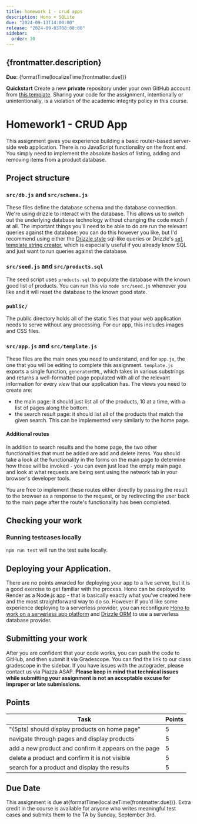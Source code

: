```yaml
---
title: homework 1 - crud apps
description: Hono + SQLite
due: "2024-09-13T14:00:00"
release: "2024-09-03T08:00:00"
sidebar:
  order: 30
---
```



## {frontmatter.description}

**Due**: {formatTime(localizeTime(frontmatter.due))}

**Quickstart** Create a new **private** repository under your own GitHub account
from [this template](https://github.com/swad-cs-uic/homework1). Sharing your
code for the assignment, intentionally or unintentionally, is a violation of the
academic integrity policy in this course.

# Homework1 - CRUD App

This assignment gives you experience building a basic router-based server-side
web application. There is no JavaScript functionality on the front end. You
simply need to implement the absolute basics of listing, adding and removing
items from a product database.

## Project structure

### `src/db.js` and `src/schema.js`

These files define the database schema and the database connection. We're using
drizzle to interact with the database. This allows us to switch out the
underlying database technology without changing the code much / at all. The
important things you'll need to be able to do are run the relevant queries
against the database: you can do this however you like, but I'd recommend using
either the [Drizzle style](https://orm.drizzle.team/docs/overview#why-sql-like)
sql-like queries or Drizzle's  [`sql` template string
creator](https://orm.drizzle.team/docs/sql#sql-template), which is especially useful
if you already know SQL and just want to run queries against the database.

### `src/seed.js` and `src/products.sql`

The seed script uses `products.sql` to populate the database with the known good
list of products. You can run this via `node src/seed.js` whenever you like and
it will reset the database to the known good state.

### `public/`

The public directory holds all of the static files that your web application
needs to serve without any processing. For our app, this includes images and CSS
files.

### `src/app.js` and `src/template.js`

These files are the main ones you need to understand, and for `app.js`, the one
that you will be editing to complete this assignment. `template.js` exports a
single function, `generateHTML`, which takes in various substrings and returns a
well-formatted page populated with all of the relevant information for every
_view_ that our application has. The views you need to create are:

* the main page: it should just list all of the products, 10 at a time, with a
  list of pages along the bottom.
* the search result page: it should list all of the products that match the
  given search. This can be implemented very similarly to the home page.

#### Additional routes

In addition to search results and the home page, the two other functionalities
that must be added are add and delete items. You should take a look at the
functionality in the forms on the main page to determine how those will be
invoked - you can even just load the empty main page and look at what requests
are being sent using the network tab in your browser's developer tools.

You are free to implement these routes either directly by passing the result to
the browser as a response to the request, or by redirecting the user back to the
main page after the route's functionality has been completed.


## Checking your work

### Running testcases locally

`npm run test` will run the test suite locally.

## Deploying your Application.

There are no points awarded for deploying your app to a live server, but it is a
good exercise to get familiar with the process. Hono can be deployed to Render
as a Node.js app - that is basically exactly what you've created here and the
most straightforward way to do so. However if you'd like some experience
deploying to a serverless provider, you can reconfigure [Hono to work on a
serverless app platform](https://hono.dev/docs/concepts/web-standard) and
[Drizzle ORM](https://orm.drizzle.team/learn/tutorials) to use a serverless
database provider.

## Submitting your work

After you are confident that your code works, you can push the code to GitHub,
and then submit it via Gradescope. You can find the link to our class gradescope
in the sidebar. If you have issues with the autograder, please
contact us via Piazza ASAP. **Please keep in mind that technical issues while
submitting your assignment is not an acceptable excuse for improper or late
submissions.**

## Points

| Task                                                                 | Points |
| -------------------------------------------------------------------- | ------ |
|"(5pts) should display products on home page" | 5    |
| navigate through pages and display products                     | 5    |
| add a new product and confirm it appears on the page                                   | 5     |
| delete a product and confirm it is not visible      |5     |
| search for a product and display the results                  | 5     |

## Due Date

This assignment is due at{formatTime(localizeTime(frontmatter.due))}. Extra
credit in the course is available for anyone who writes meaningful test cases
and submits them to the TA by Sunday, September 3rd.
